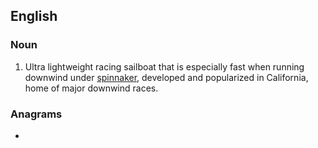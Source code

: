 ==English==

===Noun===
{{en-noun}}

# {{lb|en|nautical}} {{initialism of|ultra light displacement boat|lang=en}} Ultra lightweight racing sailboat that is especially fast when running downwind under [[spinnaker]], developed and popularized in California, home of major downwind races.

===Anagrams===
* {{anagrams|en|blud}}